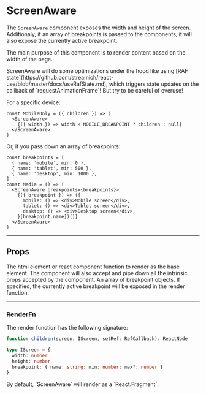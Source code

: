 # ScreenAware

The `ScreenAware` component exposes the width and height of the screen.
Additionaly, if an array of breakpoints is passed to the components, it will
also expose the currently active breakpoint.

The main purpose of this component is to render content based on the width of
the page.

<Note type="success">
  ScreenAware will do some optimizations under the hood like using
  [RAF state](https://github.com/streamich/react-use/blob/master/docs/useRafState.md),
  which triggers state updates on the callback of `requestAnimationFrame`! But
  try to be careful of overuse!
</Note>

For a specific device:

```tsx
const MobileOnly = ({ children }) => (
  <ScreenAware>
    {({ width }) => width < MOBILE_BREAKPOINT ? children : null}
  </ScreenAware>
)
```

Or, if you pass down an array of breakpoints:

```tsx
const breakpoints = [
  { name: 'mobile', min: 0 },
  { name: 'tablet', min: 500 },
  { name: 'desktop', min: 1000 },
]
const Media = () => (
  <ScreenAware breakpoints={breakpoints}>
    {({ breakpoint }) => ({
      mobile: () => <div>Mobile screen</div>,
      tablet: () => <div>Tablet screen</div>,
      desktop: () => <div>Desktop screen</div>,
    }[breakpoint.name])()}
  </ScreenAware>
)
```

---

## Props

<PropTable>
  <PropItem name='as' type='TagName | React.FC' default='Fragment'>
    The html element or react component function to render as the base element.
    The component will also accept and pipe down all the intrinsic props
    accepted by the component.
  </PropItem>
  <PropItem name='children' type='RenderFn' required />
  <PropItem name='breakpoints' type='Breakpoint[]'>
    An array of breakpoint objects. If specified, the currently active
    breakpoint will be exposed in the render function.
  </PropItem>
</PropTable>

---

### RenderFn

The render function has the following signature:

```ts
function children(screen: IScreen, setRef: RefCallback): ReactNode
```

```ts
type IScreen = {
  width: number
  height: number
  breakpoint: { name: string; min: number; max?: number }
}
```

<Note type="warning">
  By default, `ScreenAware` will render as a `React.Fragment`.
</Note>

